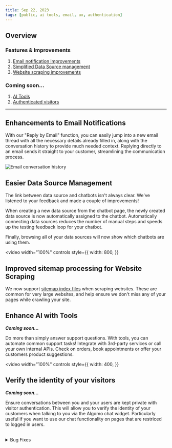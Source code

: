 ```yaml
---
title: Sep 22, 2023
tags: [public, ai tools, email, ux, authentication]
---
```



## Overview

### Features & Improvements

1. [Email notification improvements](#email)
2. [Simplified Data Source management](#datasources)
3. [Website scraping improvements](#scraping)

### Coming soon...

1. [AI Tools](#tools)
2. [Authenticated visitors](#auth)

---

<h2 id="email">Enhancements to Email Notifications</h2>

With our "Reply by Email" function, you can easily jump into a new email thread with all the necessary details already filled in, along with the conversation history to provide much needed context.
Replying directly to an email sends it straight to your customer, streamlining the communication process.

![Email conversation history](./assets/images/email-conv-history.png)

<h2 id="datasources">Easier Data Source Management</h2>

The link between data source and chatbots isn't always clear. We've listened to your feedback and made a couple of improvements!

When creating a new data source from the chatbot page, the newly created data source is now automatically assigned to the chatbot.
Automatically connecting data sources reduces the number of manual steps and speeds up the testing feedback loop for your chatbot.

Finally, browsing all of your data sources will now show which chatbots are using them.

<!-- video -->

<video
  width="100%"
  controls
  style={{
    width: 800,
  }}
>
  <source src={data_sources} />
</video>

<h2 id="scraping">Improved sitemap processing for Website Scraping</h2>

We now support [sitemap index files](https://developers.google.com/search/docs/crawling-indexing/sitemaps/large-sitemaps) when scraping websites.
These are common for very large websites, and help ensure we don't miss any of your pages while crawling your site.

<h2 id="tools">Enhance AI with Tools</h2>

**_Coming soon..._**

Do more than simply answer support questions. With tools, you can automate common support tasks!
Integrate with 3rd-party services or call your own internal APIs. Check on orders, book appointments or offer your customers product suggestions.

<!-- video -->

<video
  width="100%"
  controls
  style={{
    width: 400,
  }}
>
  <source src={tools_vid} />
</video>

<h2 id="auth">Verify the identity of your visitors</h2>

**_Coming soon..._**

Ensure conversations between you and your users are kept private with visitor authentication.
This will allow you to verify the identity of your customers when talking to you via the Algomo chat widget.
Particularly useful if you want to use our chat functionality on pages that are restriced to logged in users.

<br />

<details>
  <summary>Bug Fixes</summary>

- Better handling of network disconnection in the chat widget
- Web scraping reliability improvements
- Fix uploading very large text file data sources
- Fix chatbot not always responding in the correct lanuage
- Reduce duplicated search results to provide more relevant content to the chatbot
- Fix support for large numbers of excluded URLs for website data sources

</details>

<br />
